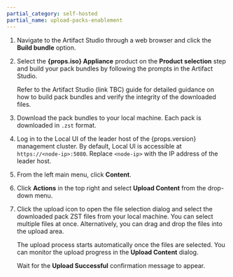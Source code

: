 ```yaml
---
partial_category: self-hosted
partial_name: upload-packs-enablement
---
```


1. Navigate to the Artifact Studio through a web browser and click the **Build bundle** option.

2. Select the **{props.iso} Appliance** product on the **Product selection** step and build your pack
   bundles by following the prompts in the Artifact Studio.

   Refer to the Artifact Studio (link TBC) guide for detailed guidance on how to build pack bundles and verify the
   integrity of the downloaded files.

3. Download the pack bundles to your local machine. Each pack is downloaded in `.zst` format.

4. Log in to the Local UI of the leader host of the {props.version} management cluster. By default, Local UI is accessible
   at `https://<node-ip>:5080`. Replace `<node-ip>` with the IP address of the leader host.

5. From the left main menu, click **Content**.

6. Click **Actions** in the top right and select **Upload Content** from the drop-down menu.

7. Click the upload icon to open the file selection dialog and select the downloaded pack ZST files from your local
   machine. You can select multiple files at once. Alternatively, you can drag and drop the files into the upload area.

   The upload process starts automatically once the files are selected. You can monitor the upload progress in
   the **Upload Content** dialog.

   Wait for the **Upload Successful** confirmation message to appear.